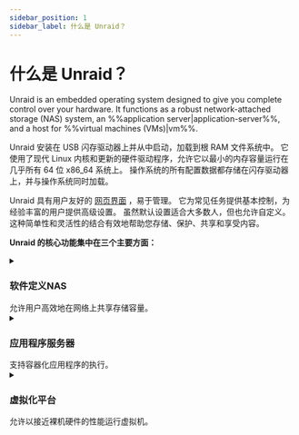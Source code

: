 ```yaml
---
sidebar_position: 1
sidebar_label: 什么是 Unraid？
---
```


# 什么是 Unraid？

Unraid is an embedded operating system designed to give you complete control over your hardware.  It functions as a robust network-attached storage (NAS) system, an %%application server|application-server%%, and a host for %%virtual machines (VMs)|vm%%.

Unraid 安装在 USB 闪存驱动器上并从中启动，加载到根 RAM 文件系统中。 它使用了现代 Linux 内核和更新的硬件驱动程序，允许它以最小的内存容量运行在几乎所有 64 位 x86_64 系统上。 操作系统的所有配置数据都存储在闪存驱动器上，并与操作系统同时加载。

Unraid 具有用户友好的 [网页界面](./explore-the-user-interface/tour-the-web-gui.mdx) ，易于管理。 它为常见任务提供基本控制，为经验丰富的用户提供高级设置。 虽然默认设置适合大多数人，但也允许自定义。 这种简单性和灵活性的结合有效地帮助您存储、保护、共享和享受内容。

**Unraid 的核心功能集中在三个主要方面：**

<details>
  <summary><h3>软件定义NAS</h3>允许用户高效地在网络上共享存储容量。</summary>

  ### 阵列和校验

  Unraid 提供了一种简单灵活的解决方案，可以将任何支持 64 位的系统转换为网络附加存储 (NAS) 设备。它可以处理各种驱动器，无论是通过 IDE、SATA 还是 SAS 连接，并支持不同的驱动器大小。这意味着您可以随着存储需求的增长逐个添加新驱动器，而无需在扩展设置时重新整理现有数据。

  The main job of an Unraid %%array|array%% is to organize and protect the data stored across several drives. It does this by using up to two special drives called %%parity drive|parity-drives%%s. These %%parity drive|parity-drives%%s are important because they help reconstruct your data if one of the other drives fails. In fact, with just one %%parity drive|parity-drives%%, you can protect all the other drives in your %%array|array%%, keeping your data safe. Plus, you can mix different sized drives and easily expand your storage over time, making Unraid a user-friendly option for anyone looking to manage their data effectively.

  <details>
    <summary><strong>校验工作原理</strong> - 点击展开/折叠</summary>

    In Unraid, %%parity|parity%% information is updated in real time.  To understand how this works, imagine the contents of a hard drive as a long stream of bits, where each bit is either a zero or a one.  By summing the nth bit values across all drives and determining whether that sum is even or odd, the corresponding nth %%parity|parity%% bit can be set accordingly.  If a data drive ever fails, this %%parity|parity%% information allows for an accurate determination of the exact bit values, facilitating a precise rebuild on the replacement drive.

    例如：

    <div style={{ maxWidth: '600px', margin: '1rem auto' }}>
      ![无校验](/img/No_parity_500px.png)
    </div>

    在上面的图像中，三个驱动器包含的比特流因设备大小而异。这些驱动器未被保护，因此如果一个驱动器发生故障，数据将丢失。为防止故障，我们需要第四个磁盘作为 %%parity disk|奇偶校验驱动器%%，其大小必须等于或大于最大的驱动数据盘。

    为了设置 %%parity|奇偶校验%% 位，我们找到每列的总和。如果总和为偶数，则 %%parity|奇偶校验%% 位是0；如果为奇数，则 %%parity|奇偶校验%% 位是1。

    这是与之前相同的图像，但其中的 %%parity|奇偶校验%% 是根据每个帧计算的：

    <div style={{ maxWidth: '600px', margin: '1rem auto' }}>
      ![校验](/img/Parity@500px.png)
    </div>

    假设我们的例子中磁盘2出现故障，并购买了新磁盘来替换它：

    <div style={{ maxWidth: '600px', margin: '1rem auto' }}>
      ![磁盘故障](/img/Drive_failure@500px.png)
    </div>

    要在新磁盘上重建数据，我们确定缺失的位，而不是计算 %%parity|奇偶校验%% 位。对于第1列，总和是0，所以缺失的位是0。对于第6列，总和是1， 所以缺失的位是1。

    使用 %%parity|奇偶校验%% 重建磁盘可防止数据丢失并提供容错能力，即使驱动器故障仍确保系统的完全访问。
  </details>

  ### 用户份额

  Unraid 的不同之处在于，它将数据保存在单个驱动器上，而不是将它们合并成一个驱动器。作为 %%root user|root 用户%%，您可以创建 %%user shares|用户共享%%，它们就像顶级文件夹，收集 %%array|阵列%% 或 %%cache pool|缓存池%% 中多个驱动器上的文件。这意味着您不必担心哪个特定驱动器存储您的文件；它们已为您整理好。

  您还可以自定义这些共享以包含或排除某些驱动器，并决定如何将文件分布在存储中。此外，您可以通过设置网络选项来管理用户如何访问共享，例如 %%SMB|samba%% 和 %%NFS|nfs%% ，并应用安全设置。为了保障私人数据安全，您可以创建用户账户并为可信个体设置访问限制。

  ```mdx-code-block

    <div className="flex-container">
      <figure className="flex-figure">
        <img src="/img/User_shares_-_distribution@500px.png" alt="User shares distribution example" />

        <figcaption>User shares - Distribution</figcaption>
      </figure>

      <figure className="flex-figure">
        <img src="/img/User_shares_-_access@500px.png" alt="User shares distribution example larger" />

        <figcaption>User shares - Access</figcaption>
      </figure>
    </div>

  ```

  ### 理解缓存驱动器

  Unraid 的一大突出特点是 %%cache drive|缓存%%，可以加快数据传输速度。当您在三台或更多驱动器旁边使用 %%cache drive|缓存%% 时，数据写入速度可提高高达**三倍**。当您将文件保存到使用 %%cache drive|缓存%% 的 %%user shares|用户共享%% 时，数据首先储存在 %%cache drive|缓存%% 上。这允许快速写入，然后一个称为 %%Mover|搬运者%% 的过程将数据传输到主存储 %%array|阵列%% 中——通常在晚上——为 %%cache drive|缓存%% 腾出空间。

  为了增强数据安全性，您可以设置具有多个驱动器的 %%cache pool|缓存池%%。这种设置不仅可以增加存储空间，还可以使用 %%ZFS|zfs%% 或 %%BTRFS|btrfs%% 提供类似 %%RAID 1|raid1%% 的额外数据保护。总体而言，Unraid 的共享和 %%cache drives|缓存%% 管理方案提供了灵活、高效且安全的存储解决方案。

  [在此处了解有关配置共享和缓存的更多信息。](../using-unraid-to/manage-storage/array-configuration.mdx)

  <div style={{ maxWidth: '600px', margin: '1rem auto' }}>
    ![缓存池数据捕获工作原理](/img/Cache-pool.gif)
  </div>
</details>

<details>
  <summary><h3>应用程序服务器</h3>支持容器化应用程序的执行。</summary>

  Unraid 通过 Docker 容器技术将您的存储解决方案变成多功能 %%application server|应用服务器%%。这种方法克服了传统 NAS 的局限性，同时保持系统稳定性和易用性。

  传统的NAS解决方案在应用程序托管方面面临三个关键挑战：

  1. **操作系统兼容性问题** - 无法运行为不同操作系统设计的应用程序。
  2. **复杂的生命周期管理** - 困难的安装体验可能会在删除后留下残留物。
  3. **应用程序冲突** - 软件组件可能会干扰彼此或系统操作。

  Unraid 使用Docker通过以下三种关键方式解决这些挑战：

  1. **操作系统独立性** - 每个容器在自己的Linux环境中运行，消除了与主操作系统的兼容性问题。
  2. **基于映像的部署** - 预配置的应用程序包允许一键安装和完全卸载应用程序。
  3. **进程隔离** - 容器化应用程序在单独的用户空间中运行，防止软件之间的任何冲突。

  Docker 容器允许您在隔离、轻量的环境中运行应用程序，而不需承担 %%virtual machines|虚拟机%% 相关开销。Unraid 通过 [Docker Hub](https://hub.docker.com/) 和 [Community Applications](../using-unraid-to/run-docker-containers/community-applications.mdx) 提供的预配置应用程序，简化了 Docker 的使用。这种容器化方法使 Unraid 用户能够同时运行多个应用程序而不会有兼容性问题。它还通过使用独立的应用程序包帮助保持系统有序，并便于通过 Docker 的生态系统增强服务器功能。

  :::note
  有关高级 Docker 设置，请查看 [Run Docker Containers](../using-unraid-to/run-docker-containers/managing-and-customizing-containers.mdx)。
  :::
</details>

<details>
  <summary><h3>虚拟化平台</h3>允许以接近裸机硬件的性能运行虚拟机。</summary>

  Unraid 作为虚拟化主机运作，通过使用 %%hypervisor|虚拟机管理程序%% 安全分配资源给虚拟化的客户环境。这使您能够在隔离环境中运行各种应用程序，而不仅仅是网络附加存储。

  :::tip
  要在 Unraid 中使用硬件虚拟化，请确保您的 CPU、芯片组、BIOS 和设备驱动程序兼容。完整的要求列表可在 [VM setup guide](../using-unraid-to/create-virtual-machines/overview-and-system-prep.mdx) 中找到。如果您的服务器不符合这些要求，Unraid 的 %%VMs|虚拟机%% 菜单将会在 %%WebGUI|WebGUI%% 中禁用。
  :::

  <details>
    <summary><strong>使用虚拟机的好处</strong> - 点击展开/折叠</summary>

    虽然 Docker 容器在基于 Linux 的应用程序中很受欢迎，%%虚拟机|vm%% 提高了 Unraid 服务器设置的灵活性和效率，并为您的 Unraid 服务器提供了显著优势：

    - **隔离：**%%VMs|vm%%在独立的环境中运行，确保其中一个失败不会影响其他。

    - **整合：** 将多个物理服务器整合到一台 Unraid 机器上，减少硬件需求，简化维护。

    - **资源分配：** Unraid 允许您为每个 %%虚拟机|vm%% 分配特定的 CPU、内存、存储和网络资源，以确保关键任务获得必要的资源。

    - **测试与开发：**%%VMs|vm%%允许轻松创建和测试软件在不同环境中的运行，而不需要多台物理机器。

    - **安全：**%%VMs|vm%%的隔离增强了安全性，使恶意软件很难在它们之间传播。

    - **遗留应用程序支持：**%%VMs|vm%%允许您运行可能与现代硬件不兼容的遗留应用程序或操作系统。

    - \*\*资源隔离：\*\*每个%%VM|vm%%可以具有专用资源，防止%%VMs|vm%%之间的性能问题。

    - \*\*资源过度承诺：\*\*您可以运行比通常的物理资源允许的更多%%VMs|vm%%，理解到并非所有资源会同时完全利用它们的分配。
  </details>

  <details>
    <summary><strong>用于虚拟化的可分配设备支持</strong> - 点击展开/折叠</summary>

    Unraid's %%KVM|kvm%%-based virtualization uses modern tools for flexible hardware assignment while maintaining host stability.

    主要组件包括：

    **核心技术**

    - %%QEMU|qemu%% 和 %%libvirt|libvirt%%：管理 %%VM|vm%% 生命周期。
    - %%VFIO|vfio%% 设备直通：提供直接硬件访问。
    - %%VirtIO|virtio%% 和 %%VirtFS|virtfs%%：优化存储和网络性能。
    - %%OVMF|ovmf%%：支持 %%UEFI|uefi%% 和安全启动。

    **分配资源**

    - **计算：** 通过 %%CPU pinning|cpu-pinning%% 绑定专用 CPU 核心。
    - **内存：** 隔离的内存。
    - **存储：** 通过 %%VirtIO|virtio%% 优化的 SSD 虚拟磁盘。
    - **外设：** 全 PCI/USB 设备直通，包括 %%GPU passthrough|gpu-passthrough%% 支持。

    **平台灵活性**

    - 支持 %%i440fx|i440fx%% 和 %%Q35|q35%% 机器类型。
    - 兼容 %%Xen HVM|xen-hvm%% 和 %%Xen PV|xen-pv%% 工作负载。
    - 启用 %%Intel VT-x|intel-vt-x%% 和 %%AMD-V|amd-v%% 硬件虚拟化。

    <div style={{ maxWidth: '600px', margin: '1rem auto' }}>
      ![可分配资源](/img/KVM@2x.png)
    </div>
  </details>

  对于 %%虚拟机|vm%% 设置步骤，请查看 [创建虚拟机](../using-unraid-to/create-virtual-machines/overview-and-system-prep.mdx)。

  :::caution
  %%GPU passthrough|GPU直通%% 需要兼容的硬件（参见 [VM setup](../using-unraid-to/create-virtual-machines/vm-setup.mdx)）。
  :::
</details>
